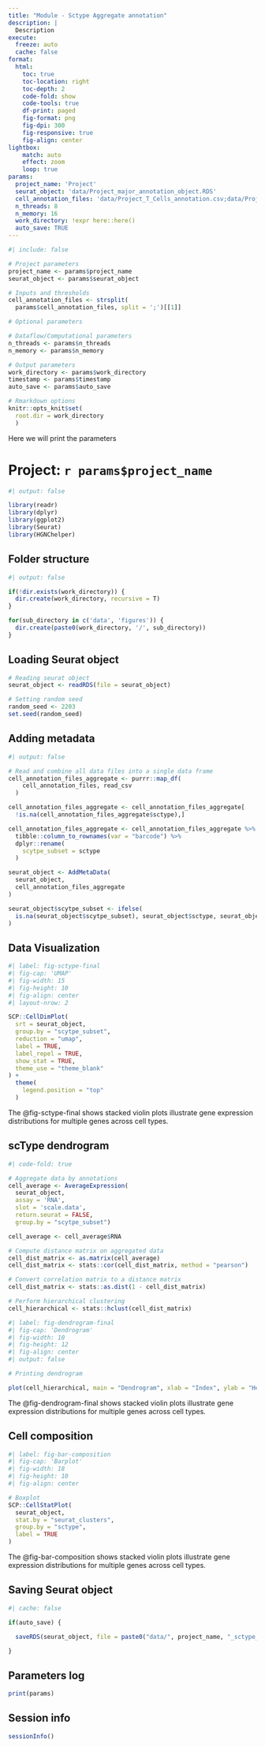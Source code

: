 ```yaml
---
title: "Module - Sctype Aggregate annotation"
description: | 
  Description
execute:
  freeze: auto
  cache: false
format:
  html:
    toc: true
    toc-location: right
    toc-depth: 2
    code-fold: show
    code-tools: true
    df-print: paged
    fig-format: png
    fig-dpi: 300
    fig-responsive: true
    fig-align: center
lightbox:
    match: auto
    effect: zoom
    loop: true
params:
  project_name: 'Project'
  seurat_object: 'data/Project_major_annotation_object.RDS'
  cell_annotation_files: 'data/Project_T_Cells_annotation.csv;data/Project_Myeloid_annotation.csv;data/Project_Endothelial_Cells_annotation.csv;data/Project_B_Plasma_Cells_annotation.csv'
  n_threads: 8
  n_memory: 16
  work_directory: !expr here::here()
  auto_save: TRUE
---
```


```r
#| include: false

# Project parameters 
project_name <- params$project_name
seurat_object <- params$seurat_object

# Inputs and thresholds
cell_annotation_files <- strsplit(
  params$cell_annotation_files, split = ';')[[1]]

# Optional parameters

# Dataflow/Computational parameters
n_threads <- params$n_threads
n_memory <- params$n_memory

# Output parameters
work_directory <- params$work_directory
timestamp <- params$timestamp
auto_save <- params$auto_save

# Rmarkdown options
knitr::opts_knit$set(
  root.dir = work_directory
  )

```

:::{.callout-important collapse="true"}
Here we will print the parameters
:::

# Project: `r params$project_name`

```r
#| output: false

library(readr)
library(dplyr)
library(ggplot2)
library(Seurat)
library(HGNChelper)

```

## Folder structure

```r
#| output: false

if(!dir.exists(work_directory)) {
  dir.create(work_directory, recursive = T)
}

for(sub_directory in c('data', 'figures')) {
  dir.create(paste0(work_directory, '/', sub_directory))
}

```

## Loading Seurat object

```r

# Reading seurat object
seurat_object <- readRDS(file = seurat_object)

# Setting random seed
random_seed <- 2203
set.seed(random_seed)

```

## Adding metadata

```r
#| output: false

# Read and combine all data files into a single data frame
cell_annotation_files_aggregate <- purrr::map_df(
    cell_annotation_files, read_csv
  )

```

```r

cell_annotation_files_aggregate <- cell_annotation_files_aggregate[
  !is.na(cell_annotation_files_aggregate$sctype),]

cell_annotation_files_aggregate <- cell_annotation_files_aggregate %>%
  tibble::column_to_rownames(var = "barcode") %>%
  dplyr::rename(
    scytpe_subset = sctype
  )

```


```r

seurat_object <- AddMetaData(
  seurat_object,
  cell_annotation_files_aggregate
)

seurat_object$scytpe_subset <- ifelse(
  is.na(seurat_object$scytpe_subset), seurat_object$sctype, seurat_object$scytpe_subset
)

```

## Data Visualization

```r
#| label: fig-sctype-final
#| fig-cap: 'UMAP'
#| fig-width: 15
#| fig-height: 10
#| fig-align: center
#| layout-nrow: 2

SCP::CellDimPlot(
  srt = seurat_object, 
  group.by = "scytpe_subset",
  reduction = "umap",
  label = TRUE, 
  label_repel = TRUE,
  show_stat = TRUE,
  theme_use = "theme_blank"
) +
  theme(
    legend.position = "top"
  )

```

:::{.callout-tip}
The @fig-sctype-final shows stacked violin plots illustrate gene expression distributions for multiple genes across cell types.
:::

## scType dendrogram

```r
#| code-fold: true

# Aggregate data by annotations
cell_average <- AverageExpression(
  seurat_object, 
  assay = 'RNA',
  slot = 'scale.data',
  return.seurat = FALSE, 
  group.by = "scytpe_subset")

cell_average <- cell_average$RNA

# Compute distance matrix on aggregated data
cell_dist_matrix <- as.matrix(cell_average)
cell_dist_matrix <- stats::cor(cell_dist_matrix, method = "pearson")

# Convert correlation matrix to a distance matrix
cell_dist_matrix <- stats::as.dist(1 - cell_dist_matrix)

# Perform hierarchical clustering
cell_hierarchical <- stats::hclust(cell_dist_matrix)

```

```r
#| label: fig-dendrogram-final
#| fig-cap: 'Dendrogram'
#| fig-width: 10
#| fig-height: 12
#| fig-align: center
#| output: false

# Printing dendrogram

plot(cell_hierarchical, main = "Dendrogram", xlab = "Index", ylab = "Height")

```

:::{.callout-tip}
The @fig-dendrogram-final shows stacked violin plots illustrate gene expression distributions for multiple genes across cell types.
:::

## Cell composition

```r
#| label: fig-bar-composition
#| fig-cap: 'Barplot'
#| fig-width: 18
#| fig-height: 10
#| fig-align: center

# Boxplot
SCP::CellStatPlot(
  seurat_object,
  stat.by = "seurat_clusters", 
  group.by = "sctype", 
  label = TRUE
)

```

:::{.callout-tip}
The @fig-bar-composition shows stacked violin plots illustrate gene expression distributions for multiple genes across cell types.
:::

## Saving Seurat object

```r
#| cache: false

if(auto_save) {

  saveRDS(seurat_object, file = paste0("data/", project_name, "_sctype_final_object.RDS"))

}

```

## Parameters log

```r

print(params)

```

## Session info

```r

sessionInfo()

```
